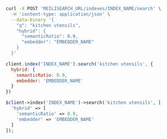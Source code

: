 <CodeGroup>

```bash cURL
curl -X POST 'MEILISEARCH_URL/indexes/INDEX_NAME/search' \
  -H 'content-type: application/json' \
  --data-binary '{
    "q": "kitchen utensils",
    "hybrid": {
      "semanticRatio": 0.9,
      "embedder": "EMBEDDER_NAME"
    }
  }'
```

```javascript JS
client.index('INDEX_NAME').search('kitchen utensils', {
  hybrid: {
    semanticRatio: 0.9,
    embedder: 'EMBEDDER_NAME'
  }
})
```

```php PHP
$client->index('INDEX_NAME')->search('kitchen utensils', [
  'hybrid' => [
    'semanticRatio' => 0.9,
    'embedder' => 'EMBEDDER_NAME'
  ]
]);
```
</CodeGroup>